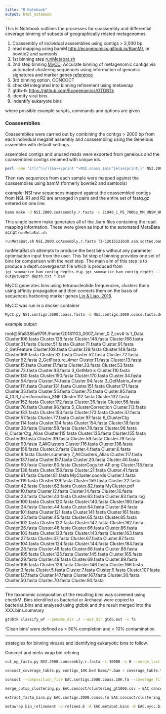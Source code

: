 ```yaml
---
title: "R Notebook"
output: html_notebook
---
```


This is Notebook outlines the processes for coassembly and differential coverage binning of subsets of geographically related metagenomes.

1. Coassembly of individual asssemblies using contigs > 2,000 bp 
2. read mapping using bamM <http://ecogenomics.github.io/BamM/>, or bowtie2 and samtools
3. 1st binning step [runMetabat.sh](https://bitbucket.org/berkeleylab/metabat)
4. 2nd step binning [MyCC](https://sourceforge.net/projects/sb2nhri/files/MyCC/). Accurate binning of metagenomic contigs via automated clustering sequences using information of genomic signatures and marker genes [reference](https://www.nature.com/articles/srep24175)
5. 3rd binning option, CONCOCT
6. checkM integrated into binning refinement using metawrap
7. gtdb-tk <https://github.com/Ecogenomics/GTDBTk>
8. identify viral bins
9. indentify eukaryote bins

where possible example scripts, commands and options are given

### Coassemblies

Coassemblies were carried out by combining the contigs > 2000 bp from each individual megahit assembly and coassembling using the Geneious assembler with default settings.

assembled contigs and unused reads were exported from geneious and the coassembled contigs renamed with unique ids.

```bash
perl -ane 'if(/^\>/){$a++;print ">NSI.coass_$a\n"}else{print;}' NSI.2000.coAssembly.fasta > NSI.2000.coAssembly.r.fasta
```

Then raw sequences from each sample were mapped against the coassemblies using bamM
(formerly bowtie2 and samtools)

example: NSI raw sequences mapped against the coassembled contigs from NSI. R1 and R2 are arranged in pairs and the entire set of fastq.gz entered on one line.

```bash
bamm make -d NSI.2000.coAssembly.r.fasta -c 21940_1_PE_700bp_MM_UNSW_HMJH2BCXX_TCCTGAGC-TCTCTCCG_L001_R1.fastq.gz 21940_1_PE_700bp_MM_UNSW_HMJH2BCXX_TCCTGAGC-TCTCTCCG_L001_R2.fastq.gz ... 35466_1_PE_480bp_MM_AGRF_H7MYTBCX2_AAGAGGCA-TATCCTCT_L002_R1.fastq.gz 35466_1_PE_480bp_MM_AGRF_H7MYTBCX2_AAGAGGCA-TATCCTCT_L002_R2.fastq.gz -t 12

```

This single bamm make generates all of the .bam files containing the read-mapping information. These were given as input to the automated MetaBata script `runMetaBat.sh`


```bash
runMetaBat.sh NSI.2000.coAssembly.r.fasta T2-120151216d0.sam.sorted.bam T4-40020151208d0.sam.sorted.bam T5-40020151205d0.sam.sorted.bam ....
```

runMetaBat.sh attempts to produce the best bins without any parameter optimisation input from the user. This 1st step of binning provides one set of bins for comparison with the next step. The main aim of this step is to produce a depth.covergae.txt file which is produced from `jgi_summarize_bam_contig_depths`. e.g. `jgi_summarize_bam_contig_depths --outputDepth depth.txt *.bam`


MyCC generates bins using tetranucleotide frequencies, clusters them using affinity propagation and then corrects them on the basis of sequences harboring marker genes [Lin & Liao, 2016](https://www.nature.com/articles/srep24175).

MyCC was run in a docker container 

```bash
MyCC.py NSI.contigs.2000.coass.fasta -a NSI.contigs.2000.coass.fasta.depth.txt -plot
```


example output

root@5fa8385a979f:/home/20181103_0007_4mer_0.7_cov# ls
1_Data                    Cluster.108.fasta  Cluster.128.fasta  Cluster.148.fasta  Cluster.168.fasta  Cluster.31.fasta  Cluster.51.fasta  Cluster.71.fasta  Cluster.91.fasta
2_GetFeature              Cluster.109.fasta  Cluster.129.fasta  Cluster.149.fasta  Cluster.169.fasta  Cluster.32.fasta  Cluster.52.fasta  Cluster.72.fasta  Cluster.92.fasta
2_GetFeature_4mer         Cluster.11.fasta   Cluster.13.fasta   Cluster.15.fasta   Cluster.17.fasta   Cluster.33.fasta  Cluster.53.fasta  Cluster.73.fasta  Cluster.93.fasta
3_GetMatrix               Cluster.110.fasta  Cluster.130.fasta  Cluster.150.fasta  Cluster.170.fasta  Cluster.34.fasta  Cluster.54.fasta  Cluster.74.fasta  Cluster.94.fasta
3_GetMatrix_4mer          Cluster.111.fasta  Cluster.131.fasta  Cluster.151.fasta  Cluster.171.fasta  Cluster.35.fasta  Cluster.55.fasta  Cluster.75.fasta  Cluster.95.fasta
4_CLR_transformation_SNE  Cluster.112.fasta  Cluster.132.fasta  Cluster.152.fasta  Cluster.172.fasta  Cluster.36.fasta  Cluster.56.fasta  Cluster.76.fasta  Cluster.96.fasta
5_ClusterCorrection       Cluster.113.fasta  Cluster.133.fasta  Cluster.153.fasta  Cluster.173.fasta  Cluster.37.fasta  Cluster.57.fasta  Cluster.77.fasta  Cluster.97.fasta
6_ClusterCtg              Cluster.114.fasta  Cluster.134.fasta  Cluster.154.fasta  Cluster.18.fasta   Cluster.38.fasta  Cluster.58.fasta  Cluster.78.fasta  Cluster.98.fasta
6_ClusterCtg_Alias        Cluster.115.fasta  Cluster.135.fasta  Cluster.155.fasta  Cluster.19.fasta   Cluster.39.fasta  Cluster.59.fasta  Cluster.79.fasta  Cluster.99.fasta
7_AllClusters             Cluster.116.fasta  Cluster.136.fasta  Cluster.156.fasta  Cluster.2.fasta    Cluster.4.fasta   Cluster.6.fasta   Cluster.8.fasta   Cluster.summary
7_AllClusters_Alias       Cluster.117.fasta  Cluster.137.fasta  Cluster.157.fasta  Cluster.20.fasta   Cluster.40.fasta  Cluster.60.fasta  Cluster.80.fasta  ClusterCogs.txt
AP.png                    Cluster.118.fasta  Cluster.138.fasta  Cluster.158.fasta  Cluster.21.fasta   Cluster.41.fasta  Cluster.61.fasta  Cluster.81.fasta  MyCluster.coords
Cluster.1.fasta           Cluster.119.fasta  Cluster.139.fasta  Cluster.159.fasta  Cluster.22.fasta   Cluster.42.fasta  Cluster.62.fasta  Cluster.82.fasta  MyCluster.pdf
Cluster.10.fasta          Cluster.12.fasta   Cluster.14.fasta   Cluster.16.fasta   Cluster.23.fasta   Cluster.43.fasta  Cluster.63.fasta  Cluster.83.fasta  log
Cluster.100.fasta         Cluster.120.fasta  Cluster.140.fasta  Cluster.160.fasta  Cluster.24.fasta   Cluster.44.fasta  Cluster.64.fasta  Cluster.84.fasta
Cluster.101.fasta         Cluster.121.fasta  Cluster.141.fasta  Cluster.161.fasta  Cluster.25.fasta   Cluster.45.fasta  Cluster.65.fasta  Cluster.85.fasta
Cluster.102.fasta         Cluster.122.fasta  Cluster.142.fasta  Cluster.162.fasta  Cluster.26.fasta   Cluster.46.fasta  Cluster.66.fasta  Cluster.86.fasta
Cluster.103.fasta         Cluster.123.fasta  Cluster.143.fasta  Cluster.163.fasta  Cluster.27.fasta   Cluster.47.fasta  Cluster.67.fasta  Cluster.87.fasta
Cluster.104.fasta         Cluster.124.fasta  Cluster.144.fasta  Cluster.164.fasta  Cluster.28.fasta   Cluster.48.fasta  Cluster.68.fasta  Cluster.88.fasta
Cluster.105.fasta         Cluster.125.fasta  Cluster.145.fasta  Cluster.165.fasta  Cluster.29.fasta   Cluster.49.fasta  Cluster.69.fasta  Cluster.89.fasta
Cluster.106.fasta         Cluster.126.fasta  Cluster.146.fasta  Cluster.166.fasta  Cluster.3.fasta    Cluster.5.fasta   Cluster.7.fasta   Cluster.9.fasta
Cluster.107.fasta         Cluster.127.fasta  Cluster.147.fasta  Cluster.167.fasta  Cluster.30.fasta   Cluster.50.fasta  Cluster.70.fasta  Cluster.90.fasta

***

The taxonomic composition of the resulting bins was screened using checkM. Bins identified as bacterial or Archaeal were copied to bacterial_bins and analysed using gtdbtk and the result merged into the XXX.bins.summary

```bash
gtdbtk classify_wf --genome_dir ./ --out_dir gtdb.out -x fa
```

'Clean bins' were defined as > 50% completion and < 10% contamination

***

strategies for binning viruses and identifying eukaryotic bins to follow.


Concoct and meta-wrap bin refining 

```bash

cut_up_fasta.py NSI.2000.coAssembly.r.fasta -c 10000 -o 0 --merge_last -b contigs_10K.bed > NSI.2000.coAssembly.r.contigs_10k.fa

concoct_coverage_table.py contigs_10K.bed bams/*.bam > coverage_table.tsv

concoct --composition_file EAC.contigs.2000.coass.10K.fa --coverage_file coverage_table.tsv -b EAC.concoct/ -t 20

merge_cutup_clustering.py EAC.concoct/clustering_gt1000.csv > EAC.concoct/clustering_merged.csv

extract_fasta_bins.py EAC.contigs.2000.coass.fa EAC.concoct/clustering_merged.csv --output_path EAC.concoct/bins

metawrap bin_refinement -o refined.6 -A EAC.metabat.bins -B EAC.mycc.bins -C EAC.concoct/bins/ -m 128 -t 20
```

